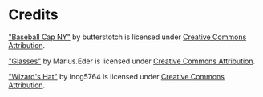 # Credits

["Baseball Cap NY"](https://skfb.ly/ouUIH) by butterstotch is licensed under [Creative Commons Attribution](http://creativecommons.org/licenses/by/4.0/).

["Glasses"](https://skfb.ly/6Ruqv) by Marius.Eder is licensed under [Creative Commons Attribution](http://creativecommons.org/licenses/by/4.0/).

["Wizard's Hat"](https://skfb.ly/oDv9s) by Incg5764 is licensed under [Creative Commons Attribution](http://creativecommons.org/licenses/by/4.0/).
